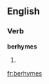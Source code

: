
==English==

===Verb===
'''berhymes'''

# {{third-person singular of|[[berhyme]]}}

[[fr:berhymes]]